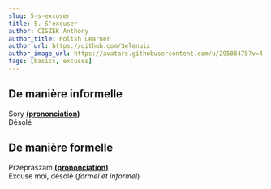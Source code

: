 ```yaml
---
slug: 5-s-excuser
title: 5. S'excuser
author: CISZEK Anthony
author_title: Polish Learner
author_url: https://github.com/Selenuix
author_image_url: https://avatars.githubusercontent.com/u/29508475?v=4
tags: [basics, excuses]
---
```



<TOCInline toc={toc} />

## De manière informelle
Sory **[(prononciation)](https://voca.ro/11T3QcySg6ce)** <br />
Désolé

## De manière formelle

Przepraszam **[(prononciation)](https://voca.ro/15KvStYRzeGU)** <br />
Excuse moi, désolé (*formel et informel*)